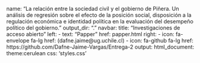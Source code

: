 name: "La relación entre la sociedad civil y el gobierno de Piñera. Un análisis de regresión sobre el efecto de la posición social, disposición a la regulación económica e identidad política en la evaluación del desempeño político del gobierno."
output_dir: "."
navbar:
  title: "Investigaciones de acceso abierto"
  left:
  - text: "Papper"
    href: papper.html
  right:
  - icon: fa-envelope fa-lg
    href: (dafne.jaime@ug.uchile.cl)
  - icon: fa-github fa-lg
    href: https://github.com/Dafne-Jaime-Vargas/Entrega-2
output:
  html_document:
    theme:cerulean 
    css: 'styles.css'
    
   
    